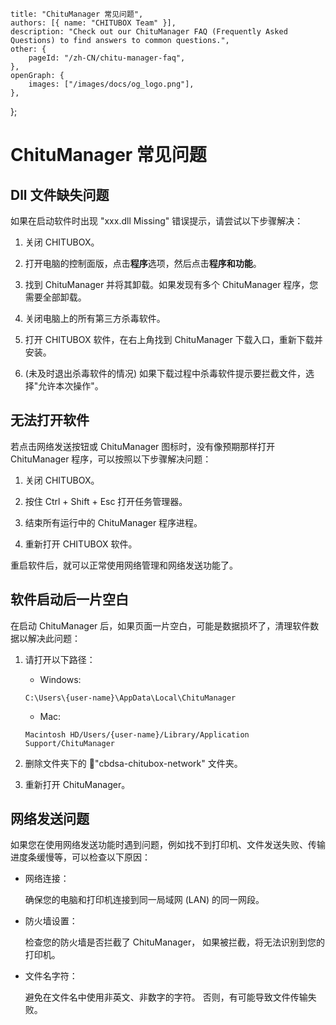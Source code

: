 	title: "ChituManager 常见问题",
	authors: [{ name: "CHITUBOX Team" }],
	description: "Check out our ChituManager FAQ (Frequently Asked Questions) to find answers to common questions.",
	other: {
		pageId: "/zh-CN/chitu-manager-faq",
	},
	openGraph: {
		images: ["/images/docs/og_logo.png"],
	},
};

# ChituManager 常见问题

## Dll 文件缺失问题

如果在启动软件时出现 "xxx.dll Missing" 错误提示，请尝试以下步骤解决：

1. 关闭 CHITUBOX。

1. 打开电脑的控制面版，点击**程序**选项，然后点击**程序和功能**。

1. 找到 ChituManager 并将其卸载。如果发现有多个 ChituManager 程序，您需要全部卸载。

1. 关闭电脑上的所有第三方杀毒软件。

1. 打开 CHITUBOX 软件，在右上角找到 ChituManager 下载入口，重新下载并安装。

1. (未及时退出杀毒软件的情况) 如果下载过程中杀毒软件提示要拦截文件，选择"允许本次操作"。

## 无法打开软件

若点击网络发送按钮或 ChituManager 图标时，没有像预期那样打开 ChituManager 程序，可以按照以下步骤解决问题：

1. 关闭 CHITUBOX。

1. 按住 Ctrl + Shift + Esc 打开任务管理器。

1. 结束所有运行中的 ChituManager 程序进程。

1. 重新打开 CHITUBOX 软件。

重启软件后，就可以正常使用网络管理和网络发送功能了。

## 软件启动后一片空白

在启动 ChituManager 后，如果页面一片空白，可能是数据损坏了，清理软件数据以解决此问题：

1. 请打开以下路径：

    - Windows:

    ```shell
    C:\Users\{user-name}\AppData\Local\ChituManager
    ```

    - Mac:

    ```shell
    Macintosh HD/Users/{user-name}/Library/Application Support/ChituManager
    ```

1. 删除文件夹下的 📁"cbdsa-chitubox-network" 文件夹。

1. 重新打开 ChituManager。

## 网络发送问题

如果您在使用网络发送功能时遇到问题，例如找不到打印机、文件发送失败、传输进度条缓慢等，可以检查以下原因：

-   网络连接：

    确保您的电脑和打印机连接到同一局域网 (LAN) 的同一网段。

-   防火墙设置：

    检查您的防火墙是否拦截了 ChituManager， 如果被拦截，将无法识别到您的打印机。

-   文件名字符：

    避免在文件名中使用非英文、非数字的字符。 否则，有可能导致文件传输失败。
